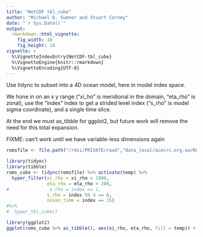 ```yaml
---
title: "NetCDF tbl_cube"
author: "Michael D. Sumner and Stuart Corney"
date: "`r Sys.Date()`"
output:
  rmarkdown::html_vignette:
    fig_width: 10
    fig_height: 10
vignette: >
  %\VignetteIndexEntry{NetCDF-tbl_cube}
  %\VignetteEngine{knitr::rmarkdown}
  %\VignetteEncoding{UTF-8}
---
```




Use tidync to subset into a 4D ocean model, here in model index space. 

We hone in on an x y range ("xi_ho" is meridional in the domain, "eta_rho" is zonal), use the "index" index to get a strided level index ("s_rho" is model sigma coordinate), and a single time slice. 

At the end we must as_tibble for ggplot2, but future work will remove the need for this total expansion. 


FIXME: can't work until we have variable-less dimensions again

```r
romsfile <- file.path("/rdsi/PRIVATE/raad","data_local/acecrc.org.au/ROMS/s_corney/cpolar/ocean_his_3307.nc")

library(tidync)
library(tibble)
roms_cube <- tidync(romsfile) %>% activate(temp) %>% 
  hyper_filter(xi_rho = xi_rho > 1000, 
               eta_rho = eta_rho > 200, 
#               s_rho = index == 1,
               s_rho = index %% 4 == 0,
               ocean_time = index == 15) 
#%>% 
#  hyper_tbl_cube()

library(ggplot2)
ggplot(roms_cube %>% as_tibble(), aes(xi_rho, eta_rho, fill = temp)) + geom_raster() + facet_wrap(~s_rho)

```